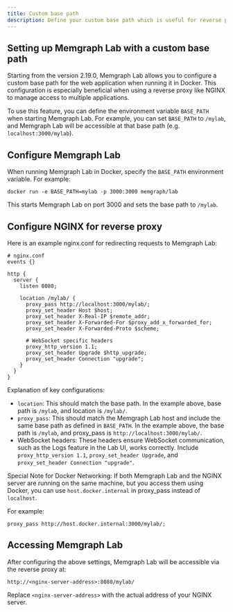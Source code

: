 ```yaml
---
title: Custom base path
description: Define your custom base path which is useful for reverse proxy configurations.
---
```



## Setting up Memgraph Lab with a custom base path

Starting from the version 2.19.0, Memgraph Lab allows you to configure
a custom base path for the web application when running it in Docker.
This configuration is especially beneficial when using a reverse
proxy like NGINX to manage access to multiple applications.

To use this feature, you can define the environment variable `BASE_PATH`
when starting Memgraph Lab. For example, you can set `BASE_PATH`
to `/mylab`, and Memgraph Lab will be accessible at that base path
(e.g. `localhost:3000/mylab`).

## Configure Memgraph Lab

When running Memgraph Lab in Docker, specify the `BASE_PATH` environment
variable. For example:

```
docker run -e BASE_PATH=mylab -p 3000:3000 memgraph/lab
```

This starts Memgraph Lab on port 3000 and sets the base path
to `/mylab`.

## Configure NGINX for reverse proxy

Here is an example nginx.conf for redirecting requests to Memgraph Lab:

```
# nginx.conf
events {}

http {
  server {
    listen 8080;

    location /mylab/ {
      proxy_pass http://localhost:3000/mylab/;
      proxy_set_header Host $host;
      proxy_set_header X-Real-IP $remote_addr;
      proxy_set_header X-Forwarded-For $proxy_add_x_forwarded_for;
      proxy_set_header X-Forwarded-Proto $scheme;

      # WebSocket specific headers
      proxy_http_version 1.1;
      proxy_set_header Upgrade $http_upgrade;
      proxy_set_header Connection "upgrade";
    }
  }
}
```

Explanation of key configurations:
- `location`: This should match the base path. In the example above,
  base path is `/mylab`, and location is `/mylab/`.
- `proxy_pass`: This should match the Memgraph Lab host and include the
  same base path as defined in `BASE_PATH`. In the example above,
  the base path is `/mylab`, and proxy_pass is `http://localhost:3000/mylab/`.
- WebSocket headers: These headers ensure WebSocket communication, such as
  the Logs feature in the Lab UI, works correctly. Include `proxy_http_version 1.1`,
  `proxy_set_header Upgrade`, and `proxy_set_header Connection "upgrade"`.

<Callout>

Special Note for Docker Networking: If both Memgraph Lab and the NGINX
server are running on the same machine, but you access them using Docker,
you can use `host.docker.internal` in proxy_pass instead of `localhost`.

For example:

```
proxy_pass http://host.docker.internal:3000/mylab/;
```

</Callout>

## Accessing Memgraph Lab

After configuring the above settings, Memgraph Lab will be
accessible via the reverse proxy at:

```
http://<nginx-server-address>:8080/mylab/
```

Replace `<nginx-server-address>` with the actual address of your
NGINX server.

<CommunityLinks/>